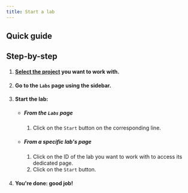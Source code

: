 ```yaml
---
title: Start a lab
---
```



## Quick guide
<VideoPlayer src="../../medias/webm/start-a-lab.webm" />

## Step-by-step
1. #### [Select the project](../projects/select-a-project) you want to work with.
2. #### Go to the `Labs` page using the sidebar.
3. #### Start the lab:
    - ##### From the `Labs` page
        1. Click on the `Start` button on the corresponding line.
    - ##### From a specific lab's page
        1. Click on the ID of the lab you want to work with to access its dedicated page.
        2. Click on the `Start` button.
4. #### You're done: good job!